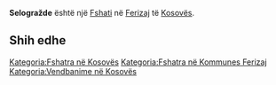 {{Fshat në Kosovës
 | Emri                = Selogražde
 | EmriAlt                = Sallagrazhde,Sallagrazhdë,Sallogragje,Sallogragjë,Sellogragje,Sellogragjë,Sellograzhde,Sellograzhdë,Selograzda,Selograzde,Selograzhde,Selogražda,Selogražde,Selogrozhda,Селогражде
 | Emri (Rasa dhanore) = 
 | Figura              = 
 | Shteti              = Kosovës
 | Komuna              = Ferizaj
 | Kodi postar         = 
 | Sipërfaqja          = 

 | Popullsia           = 

 | Regj. i popullsisë  = 
 | Dend. e popullsisë  = 
 | Faqja zyrtare       = 
 <!--- Koordinatat ----> 
 | Gjerësia            = 42.30528
 | Gjatësia            = 20.84889
 | Lartësia            = 
}}
'''Selogražde''' është një [[Fshati]] në [[Ferizaj]] të [[Kosovës]].

<!-- == Gjeografia == -->
<!-- == Historia == -->
<!-- == Demografia == -->
== Shih edhe ==
{{Komuna Ferizaj}}
{{Kosovo-Administrata-Cung}}

[[Kategoria:Fshatra në Kosovës]]
[[Kategoria:Fshatra në Kommunes Ferizaj]]
[[Kategoria:Vendbanime në Kosovës]]